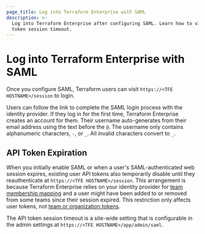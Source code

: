 ```yaml
---
page_title: Log into Terraform Enterprise with SAML
description: >-
  Log into Terraform Enterprise after configuring SAML. Learn how to visit the login page and how admins can change the user API
  token session timeout.
---
```


# Log into Terraform Enterprise with SAML

Once you configure SAML, Terraform users can visit `https://<TFE HOSTNAME>/session` to login.

Users can follow the link to complete the SAML login process with the identity provider. If they log in for the first time, Terraform Enterprise creates an account for them. Their username auto-generates from their email address using the text before the `@`. The username only contains alphanumeric characters, `-`, or `_`. All invalid characters convert to `_`.

## API Token Expiration

When you initially enable SAML or when a user's SAML-authenticated web session expires, existing user API tokens also temporarily disable until they reauthenticate at `https://<TFE HOSTNAME>/session`. This arrangement is because Terraform Enterprise relies on your identity provider for [team membership mapping](/terraform/enterprise/saml/team-membership) and a user might have been added to or removed from some teams since their session expired. This restriction only affects user tokens, not [team or organization tokens](/terraform/enterprise/users-teams-organizations/api-tokens).

The API token session timeout is a site-wide setting that is configurable in the admin settings at `https://<TFE HOSTNAME>/app/admin/saml`.
